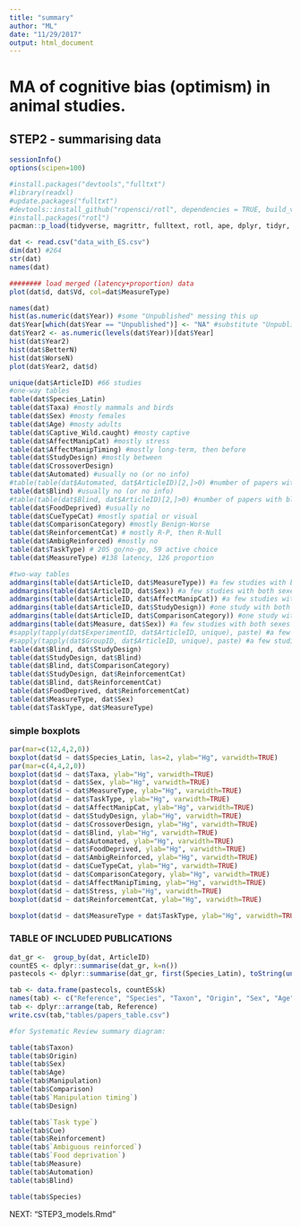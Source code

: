 ```yaml
---
title: "summary"
author: "ML"
date: "11/29/2017"
output: html_document
---
```


# MA of cognitive bias (optimism) in animal studies.

## STEP2 - summarising data

```r
sessionInfo()
options(scipen=100)

#install.packages("devtools","fulltxt")
#library(readxl)
#update.packages("fulltxt")
#devtools::install_github("ropensci/rotl", dependencies = TRUE, build_vignette=TRUE)
#install.packages("rotl")
pacman::p_load(tidyverse, magrittr, fulltext, rotl, ape, dplyr, tidyr, rotl, fulltext, metafor, car)
```

```r
dat <- read.csv("data_with_ES.csv")
dim(dat) #264
str(dat)
names(dat)
```


```r
######## load merged (latency+proportion) data
plot(dat$d, dat$Vd, col=dat$MeasureType)
```


```r
names(dat)
hist(as.numeric(dat$Year)) #some "Unpublished" messing this up
dat$Year[which(dat$Year == "Unpublished")] <- "NA" #substitute "Unpublished" with NA
dat$Year2 <- as.numeric(levels(dat$Year))[dat$Year]
hist(dat$Year2)
hist(dat$BetterN)  
hist(dat$WorseN)
plot(dat$Year2, dat$d)
```

```r
unique(dat$ArticleID) #66 studies
#one-way tables
table(dat$Species_Latin)
table(dat$Taxa) #mostly mammals and birds
table(dat$Sex) #mosty females
table(dat$Age) #mosty adults
table(dat$Captive_Wild.caught) #mosty captive
table(dat$AffectManipCat) #mostly stress
table(dat$AffectManipTiming) #mostly long-term, then before
table(dat$StudyDesign) #mostly between
table(dat$CrossoverDesign)
table(dat$Automated) #usually no (or no info)
#table(table(dat$Automated, dat$ArticleID)[2,]>0) #number of papers with automation 6
table(dat$Blind) #usually no (or no info)
#table(table(dat$Blind, dat$ArticleID)[2,]>0) #number of papers with blinding 12
table(dat$FoodDeprived) #usually no
table(dat$CueTypeCat) #mostly spatial or visual
table(dat$ComparisonCategory) #mostly Benign-Worse
table(dat$ReinforcementCat) # mostly R-P, then R-Null
table(dat$AmbigReinforced) #mostly no
table(dat$TaskType) # 205 go/no-go, 59 active choice
table(dat$MeasureType) #138 latency, 126 proportion

#two-way tables
addmargins(table(dat$ArticleID, dat$MeasureType)) #a few studies with both latency and proportion
addmargins(table(dat$ArticleID, dat$Sex)) #a few studies with both sexes separated
addmargins(table(dat$ArticleID, dat$AffectManipCat)) #a few studies with two types of manipulation
addmargins(table(dat$ArticleID, dat$StudyDesign)) #one study with both within and between subject data
addmargins(table(dat$ArticleID, dat$ComparisonCategory)) #one study with more than one comparison type
addmargins(table(dat$Measure, dat$Sex)) #a few studies with both sexes separated
#sapply(tapply(dat$ExperimentID, dat$ArticleID, unique), paste) #a few studies with more than one experiment
#sapply(tapply(dat$GroupID, dat$ArticleID, unique), paste) #a few studies with more than one group of animals
table(dat$Blind, dat$StudyDesign) 
table(dat$StudyDesign, dat$Blind) 
table(dat$Blind, dat$ComparisonCategory) 
table(dat$StudyDesign, dat$ReinforcementCat) 
table(dat$Blind, dat$ReinforcementCat) 
table(dat$FoodDeprived, dat$ReinforcementCat) 
table(dat$MeasureType, dat$Sex) 
table(dat$TaskType, dat$MeasureType)
```


### simple boxplots

```r
par(mar=c(12,4,2,0))
boxplot(dat$d ~ dat$Species_Latin, las=2, ylab="Hg", varwidth=TRUE)
par(mar=c(4,4,2,0))
boxplot(dat$d ~ dat$Taxa, ylab="Hg", varwidth=TRUE)
boxplot(dat$d ~ dat$Sex, ylab="Hg", varwidth=TRUE)
boxplot(dat$d ~ dat$MeasureType, ylab="Hg", varwidth=TRUE)
boxplot(dat$d ~ dat$TaskType, ylab="Hg", varwidth=TRUE)
boxplot(dat$d ~ dat$AffectManipCat, ylab="Hg", varwidth=TRUE)
boxplot(dat$d ~ dat$StudyDesign, ylab="Hg", varwidth=TRUE)
boxplot(dat$d ~ dat$CrossoverDesign, ylab="Hg", varwidth=TRUE)
boxplot(dat$d ~ dat$Blind, ylab="Hg", varwidth=TRUE)
boxplot(dat$d ~ dat$Automated, ylab="Hg", varwidth=TRUE)
boxplot(dat$d ~ dat$FoodDeprived, ylab="Hg", varwidth=TRUE)
boxplot(dat$d ~ dat$AmbigReinforced, ylab="Hg", varwidth=TRUE)
boxplot(dat$d ~ dat$CueTypeCat, ylab="Hg", varwidth=TRUE)
boxplot(dat$d ~ dat$ComparisonCategory, ylab="Hg", varwidth=TRUE)
boxplot(dat$d ~ dat$AffectManipTiming, ylab="Hg", varwidth=TRUE)
boxplot(dat$d ~ dat$Stress, ylab="Hg", varwidth=TRUE)
boxplot(dat$d ~ dat$ReinforcementCat, ylab="Hg", varwidth=TRUE)

boxplot(dat$d ~ dat$MeasureType + dat$TaskType, ylab="Hg", varwidth=TRUE)
```


### TABLE OF INCLUDED PUBLICATIONS

```r
dat_gr <-  group_by(dat, ArticleID)
countES <- dplyr::summarise(dat_gr, k=n())
pastecols <- dplyr::summarise(dat_gr, first(Species_Latin), toString(unique(Taxa)), toString(unique(Captive_Wild.caught)), toString(unique(Sex)), toString(unique(Age)), toString(unique(AffectManipCat)), toString(unique(AffectManipTiming)), toString(unique(FoodDeprived)), toString(unique(TaskType)),toString(unique(CueTypeCat)),toString(unique(AmbigReinforced)), toString(unique(StudyDesign)), toString(unique(Blind)), toString(unique(Automated)), toString(unique(ComparisonCategory)), toString(unique(ReinforcementCat)), toString(unique(MeasureType)))

tab <- data.frame(pastecols, countES$k)
names(tab) <- c("Reference", "Species", "Taxon", "Origin", "Sex", "Age", "Manipulation", "Manipulation timing", "Food deprivation", "Task type","Cue", "Ambiguous reinforced", "Design", "Blinding", "Automation", "Comparison", "Reinforcement", "Measure", "k")
tab <- dplyr::arrange(tab, Reference)
write.csv(tab,"tables/papers_table.csv")

#for Systematic Review summary diagram:

table(tab$Taxon)
table(tab$Origin)
table(tab$Sex)
table(tab$Age)
table(tab$Manipulation)
table(tab$Comparison)
table(tab$`Manipulation timing`)
table(tab$Design)

table(tab$`Task type`)
table(tab$Cue)
table(tab$Reinforcement)
table(tab$`Ambiguous reinforced`)
table(tab$`Food deprivation`)
table(tab$Measure)
table(tab$Automation)
table(tab$Blind)

table(tab$Species)
```



###############################################################################

NEXT: "STEP3_models.Rmd"
